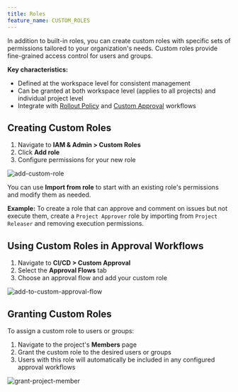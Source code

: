 ```yaml
---
title: Roles
feature_name: CUSTOM_ROLES
---
```


<Card title="Tutorial: How to Manage Roles" icon="graduation-cap" href="/tutorials/how-to-manage-roles" horizontal />

In addition to built-in roles, you can create custom roles with specific sets of permissions tailored to your organization's needs. Custom roles provide fine-grained access control for users and groups.

**Key characteristics:**
- Defined at the workspace level for consistent management
- Can be granted at both workspace level (applies to all projects) and individual project level
- Integrate with [Rollout Policy](/administration/environment-policy/rollout-policy/) and [Custom Approval](/administration/custom-approval) workflows

## Creating Custom Roles

1. Navigate to **IAM & Admin > Custom Roles**
2. Click **Add role**
3. Configure permissions for your new role

![add-custom-role](/content/docs/administration/custom-roles/add-custom-role.webp)

You can use **Import from role** to start with an existing role's permissions and modify them as needed.

<Tip>

**Example:** To create a role that can approve and comment on issues but not execute them, create a `Project Approver` role by importing from `Project Releaser` and removing execution permissions.

</Tip>

## Using Custom Roles in Approval Workflows

1. Navigate to **CI/CD > Custom Approval**
2. Select the **Approval Flows** tab
3. Choose an approval flow and add your custom role

![add-to-custom-approval-flow](/content/docs/administration/custom-roles/add-to-custom-approval-flow.webp)

## Granting Custom Roles

To assign a custom role to users or groups:

1. Navigate to the project's **Members** page
2. Grant the custom role to the desired users or groups
3. Users with this role will automatically be included in any configured approval workflows

![grant-project-member](/content/docs/administration/custom-roles/grant-project-member.webp)
